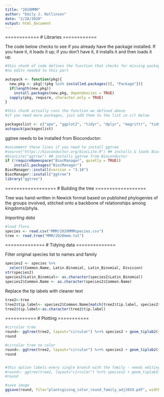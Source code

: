 ```yaml
---
title: "2020MMM"
author: "Emily J. Rollinson"
date: "2/28/2020"
output: html_document
---
```


============
# Libraries
============

The code below checks to see if you already have the package installed. If you have it, it loads it up; if you don't have it, it installs it and then loads it up. 

```r

#this chunk of code defines the function that checks for missing packages, installs them, and then loads everything
#no edits needed to this part

autopack <- function(pkg){
  new.pkg <- pkg[!(pkg %in% installed.packages()[, "Package"])]
  if(length(new.pkg))
    install.packages(new.pkg, dependencies = TRUE)
  sapply(pkg, require, character.only = TRUE)
}

#this chunk actually runs the function we defined above
#if you need more packages, just add them to the list in c() below

packageslist <- c("ape", "ggplot2", "tidyr", "dplyr", "magrittr", "tidyverse")
autopack(packageslist)

```

ggtree needs to be installed from Bioconductor:

```r
#uncomment these lines if you need to install ggtree
#source("https://bioconductor.org/biocLite.R") ## installs & loads BiocInstaller
#biocLite("ggtree") ## installs ggtree from Bioconductor
if (!requireNamespace("BiocManager", quietly = TRUE))
    install.packages("BiocManager")
BiocManager::install(version = "3.10")
BiocManager::install("ggtree")
library("ggtree")
```

==================
# Building the tree
==================

Tree was hand-written in Newick format based on published phylogenies of the groups involved, stitched onto a backbone of relationships among kingdoms/phyla.

*Importing data*

```r
#load flora
species <- read.csv("MMM/2020MMMspecies.csv")
tree <- read.tree("MMM/2020mmm.txt")
```

==============
# Tidying data
==============

Filter original species list to names and family

```r
species2 <- species %>%
  select(Common.Name, Latin.Binomial, Latin_Binomial, Division)
str(species2)
species2$Latin_Binomial<- as.character(species2$Latin_Binomial)
species2$Common.Name <- as.character(species2$Common.Name)
```

Replace the tip labels with cleaner text

```r
tree2<-tree
tree2$tip.label<- species2$Common.Name[match(tree2$tip.label, species2$Latin_Binomial)]
tree2$tip.label<-as.character(tree2$tip.label)
```

===========
# Plotting
===========

```r
#circular tree
round<- ggtree(tree2, layout="circular") %<+% species2 + geom_tiplab2(size=3, aes(angle=angle, color=Division)) + scale_color_viridis_d(option="A") + theme(legend.position="right")
round

#circular tree no color
round<- ggtree(tree2, layout="circular") %<+% species2 + geom_tiplab2(size=6, aes(angle=angle)) + theme(legend.position="right")
round


#this option labels every single branch with the family - needs editing in photoshop
#round<- ggtree(tree2, layout="circular") %<+% species2 + geom_tiplab2(size=3, aes(angle=angle, color=Family)) + geom_label(aes(x=branch, label=Family)) + scale_color_viridis_d(option="C") + theme(legend.position="right")
#round

#save image
ggsave(round, file="plantsgiving_color_round_family_adj2019.pdf", width=30, height=30)
```
